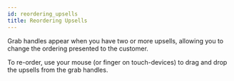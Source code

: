 ```yaml
---
id: reordering_upsells
title: Reordering Upsells
---
```


Grab handles appear when you have two or more upsells, allowing you to change the ordering presented to the customer.

<Screenshot alt="Grab handles shown with upsells" src="multiple-upsells.png"
  caption="Grab handles on the left of each upsell" />

To re-order, use your mouse (or finger on touch-devices) to drag and drop the upsells from the grab handles.

<Screenshot src="reorder-upsells.apng" />
